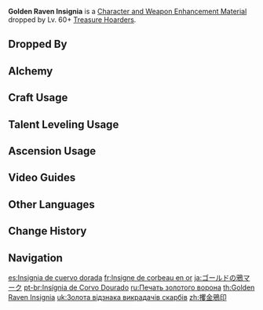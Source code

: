 {{Item Infobox
|id           = 112037
|image        = Item Golden Raven Insignia.png
|type         = Character and Weapon Enhancement Materials
|group        = Treasure Hoarder Insignias
|group2       = General Enemy Drops
|invCategory  = Character Development Items
|quality      = 3
|description  = A raven insignia that symbolizes the pride and the guiding principle of the Treasure Hoarders. Whether it's hidden amidst the vastness of the land or in the depths of the seas, as long as there are treasures to be hunted down, the spirit of Treasure Hoarders, who will stop at nothing to acquire them, will never die.
|source1      = Dropped by Lv. 60+ [[Treasure Hoarders/Enemies|Treasure Hoarders]]
|source2      = [[Alchemy]]
}}
'''Golden Raven Insignia''' is a [[Character and Weapon Enhancement Material]] dropped by Lv. 60+ [[Treasure Hoarders/Enemies|Treasure Hoarders]].

==Dropped By==
{{Dropped By|level=60}}

==Alchemy==
{{Recipe
|type = Crafting
|Silver Raven Insignia = 3
|Mora = 50
|sort = Silver Raven Insignia;Mora
}}

==Craft Usage==
{{Craft Usage}}

==Talent Leveling Usage==
{{Talent Leveling Usage}}

==Ascension Usage==
{{Ascension Usage}}

==Video Guides==
{{EVT
|video1   = 7EQLYAs5KXs
|caption1 = Extensive Farm Guide (119 Total)

|video2   = 5TNBrBgWGGQ
|caption2 = Fast Farming in 5 Minutes (120 Total)
}}

==Other Languages==
{{Other Languages
|en      = Golden Raven Insignia
|zhs     = 攫金鸦印
|zhs_rm  = Jué Jīn Yā Yìn
|zht     = 攫金鴉印
|zht_rm  = Jué Jīn Yā Yìn
|zh_tl   = Gold-Stealing Raven Insignia
|ja      = ゴールドの鴉マーク
|ja_rm   = Goorudo no Karasu Maaku
|ja_tl   = Gold Raven Mark
|ko      = 골드 까마귀 휘장
|ko_rm   = Goldeu Kkamagwi Hwijang
|ko_tl   = Gold Crow Insignia
|es      = Insignia de cuervo dorada
|es_tl   = Golden Raven Insignia
|fr      = Insigne de corbeau en or
|fr_tl   = Golden Raven Insignia
|ru      = Печать золотого ворона
|ru_tl   = Golden Raven Insignia
|th      = Golden Raven Insignia
|vi      = Ấn Quạ Trộm Vàng
|vi_tl   = 
|de      = Krähenwappen der Goldschätze
|de_tl   = Crow Crest of the Gold Hoard
|id      = Golden Raven Insignia
|pt      = Insígnia de Corvo Dourado
|pt_tl   = 
|tr      = Altın Kuzgun Nişanı
|tr_tl   = 
|it      = Emblema del corvo dorato
|it_tl   = 
}}

==Change History==
{{Change History|1.0}}

==Navigation==
{{Development Item Navbox|Character and Weapon Enhancement Materials}}

[[es:Insignia de cuervo dorada]]
[[fr:Insigne de corbeau en or]]
[[ja:ゴールドの鴉マーク]]
[[pt-br:Insígnia de Corvo Dourado]]
[[ru:Печать золотого ворона]]
[[th:Golden Raven Insignia]]
[[uk:Золота відзнака викрадачів скарбів]]
[[zh:攫金鴉印]]